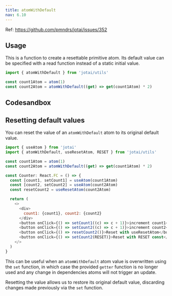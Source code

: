```yaml
---
title: atomWithDefault
nav: 6.10
---
```


Ref: https://github.com/pmndrs/jotai/issues/352

## Usage

This is a function to create a resettable primitive atom.
Its default value can be specified with a read function instead of a static initial value.

```js
import { atomWithDefault } from 'jotai/utils'

const count1Atom = atom(1)
const count2Atom = atomWithDefault((get) => get(count1Atom) * 2)
```

## Codesandbox

<CodeSandbox id="unfro" />

## Resetting default values

You can reset the value of an `atomWithDefault` atom to its original default value.

```js
import { useAtom } from 'jotai'
import { atomWithDefault, useResetAtom, RESET } from 'jotai/utils'

const count1Atom = atom(1)
const count2Atom = atomWithDefault((get) => get(count1Atom) * 2)

const Counter: React.FC = () => {
  const [count1, setCount1] = useAtom(count1Atom)
  const [count2, setCount2] = useAtom(count2Atom)
  const resetCount2 = useResetAtom(count2Atom)

  return (
    <>
      <div>
        count1: {count1}, count2: {count2}
      </div>
      <button onClick={() => setCount1((c) => c + 1)}>increment count1</button>
      <button onClick={() => setCount2((c) => c + 1)}>increment count2</button>
      <button onClick={() => resetCount2()}>Reset with useResetAtom</button>
      <button onClick={() => setCount2(RESET)}>Reset with RESET const</button>
    </>
  )
}
```

This can be useful when an `atomWithDefault` atom value is overwritten
using the `set` function, in which case the provided `getter` function
is no longer used and any change in dependencies atoms will not trigger an update.

Resetting the value allows us to restore its original default value,
discarding changes made previously via the `set` function.